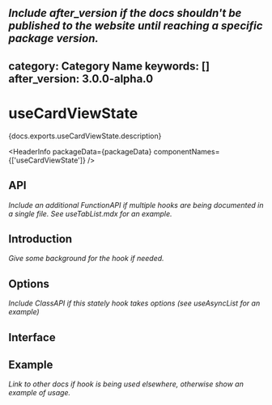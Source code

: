 <!-- Copyright 2021 Adobe. All rights reserved.
This file is licensed to you under the Apache License, Version 2.0 (the "License");
you may not use this file except in compliance with the License. You may obtain a copy
of the License at http://www.apache.org/licenses/LICENSE-2.0
Unless required by applicable law or agreed to in writing, software distributed under
the License is distributed on an "AS IS" BASIS, WITHOUT WARRANTIES OR REPRESENTATIONS
OF ANY KIND, either express or implied. See the License for the specific language
governing permissions and limitations under the License. -->



*Include after_version if the docs shouldn't be published to the website until reaching a specific package version.*
---
category: Category Name
keywords: []
after_version: 3.0.0-alpha.0
---

# useCardViewState

<p>{docs.exports.useCardViewState.description}</p>

<HeaderInfo
  packageData={packageData}
  componentNames={['useCardViewState']} />

## API

*Include an additional FunctionAPI if multiple hooks are being documented in a single file. See useTabList.mdx for an example.*
<FunctionAPI function={docs.exports.useCardViewState} links={docs.links} />

## Introduction

*Give some background for the hook if needed.*

## Options

*Include ClassAPI if this stately hook takes options (see useAsyncList for an example)*

## Interface

<ClassAPI links={docs.links} class={docs.links[docs.exports.useCardViewState.return.id]} />

## Example

*Link to other docs if hook is being used elsewhere, otherwise show an example of usage.*
